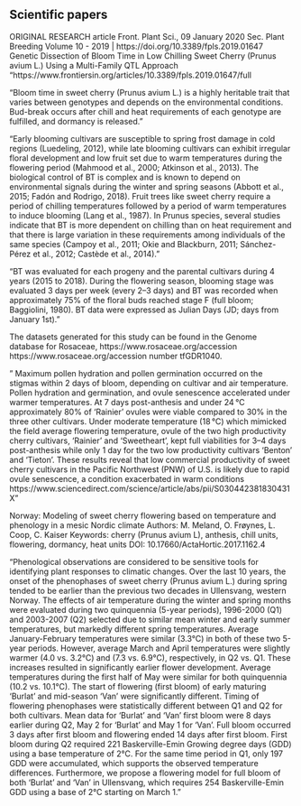 
## Scientific papers

ORIGINAL RESEARCH article
Front. Plant Sci., 09 January 2020
Sec. Plant Breeding
Volume 10 - 2019 | https://doi.org/10.3389/fpls.2019.01647
Genetic Dissection of Bloom Time in Low Chilling Sweet Cherry (Prunus avium L.) Using a Multi-Family QTL Approach
"https://www.frontiersin.org/articles/10.3389/fpls.2019.01647/full

"Bloom time in sweet cherry (Prunus avium L.) is a highly heritable trait that varies between genotypes and depends on the environmental conditions. Bud-break occurs after chill and heat requirements of each genotype are fulfilled, and dormancy is released."

"Early blooming cultivars are susceptible to spring frost damage in cold regions (Luedeling, 2012), while late blooming cultivars can exhibit irregular floral development and low fruit set due to warm temperatures during the flowering period (Mahmood et al., 2000; Atkinson et al., 2013). The biological control of BT is complex and is known to depend on environmental signals during the winter and spring seasons (Abbott et al., 2015; Fadón and Rodrigo, 2018). Fruit trees like sweet cherry require a period of chilling temperatures followed by a period of warm temperatures to induce blooming (Lang et al., 1987). In Prunus species, several studies indicate that BT is more dependent on chilling than on heat requirement and that there is large variation in these requirements among individuals of the same species (Campoy et al., 2011; Okie and Blackburn, 2011; Sánchez-Pérez et al., 2012; Castède et al., 2014)."

"BT was evaluated for each progeny and the parental cultivars during 4 years (2015 to 2018). During the flowering season, blooming stage was evaluated 3 days per week (every 2–3 days) and BT was recorded when approximately 75% of the floral buds reached stage F (full bloom; Baggiolini, 1980). BT data were expressed as Julian Days (JD; days from January 1st). "

The datasets generated for this study can be found in the Genome database for Rosaceae, https://www.rosaceae.org/accession https://www.rosaceae.org/accession number tfGDR1040.






" Maximum pollen hydration and pollen germination occurred on the stigmas within 2 days of bloom, depending on cultivar and air temperature. Pollen hydration and germination, and ovule senescence accelerated under warmer temperatures. At 7 days post-anthesis and under 24 °C approximately 80% of ‘Rainier’ ovules were viable compared to 30% in the three other cultivars. Under moderate temperature (18 °C) which mimicked the field average flowering temperature, ovule of the two high productivity cherry cultivars, ‘Rainier’ and ‘Sweetheart’, kept full viabilities for 3–4 days post-anthesis while only 1 day for the two low productivity cultivars ‘Benton’ and ‘Tieton’. These results reveal that low commercial productivity of sweet cherry cultivars in the Pacific Northwest (PNW) of U.S. is likely due to rapid ovule senescence, a condition exacerbated in warm conditions https://www.sciencedirect.com/science/article/abs/pii/S030442381830431X"

Norway:
Modeling of sweet cherry flowering based on temperature and phenology in a mesic Nordic climate
Authors:   	M. Meland, O. Frøynes, L. Coop, C. Kaiser
Keywords:   	cherry (Prunus avium L), anthesis, chill units, flowering, dormancy, heat units
DOI:   	10.17660/ActaHortic.2017.1162.4

"Phenological observations are considered to be sensitive tools for identifying plant responses to climatic changes. Over the last 10 years, the onset of the phenophases of sweet cherry (Prunus avium L.) during spring tended to be earlier than the previous two decades in Ullensvang, western Norway. The effects of air temperature during the winter and spring months were evaluated during two quinquennia (5-year periods), 1996-2000 (Q1) and 2003-2007 (Q2) selected due to similar mean winter and early summer temperatures, but markedly different spring temperatures. Average January-February temperatures were similar (3.3°C) in both of these two 5-year periods. However, average March and April temperatures were slightly warmer (4.0 vs. 3.2°C) and (7.3 vs. 6.9°C), respectively, in Q2 vs. Q1. These increases resulted in significantly earlier flower development. Average temperatures during the first half of May were similar for both quinquennia (10.2 vs. 10.1°C). The start of flowering (first bloom) of early maturing 'Burlat' and mid-season 'Van' were significantly different. Timing of flowering phenophases were statistically different between Q1 and Q2 for both cultivars. Mean data for 'Burlat' and 'Van' first bloom were 8 days earlier during Q2, May 2 for 'Burlat' and May 1 for 'Van'. Full bloom occurred 3 days after first bloom and flowering ended 14 days after first bloom. First bloom during Q2 required 221 Baskerville-Emin Growing degree days (GDD) using a base temperature of 2°C. For the same time period in Q1, only 197 GDD were accumulated, which supports the observed temperature differences. Furthermore, we propose a flowering model for full bloom of both 'Burlat' and 'Van' in Ullensvang, which requires 254 Baskerville-Emin GDD using a base of 2°C starting on March 1."
